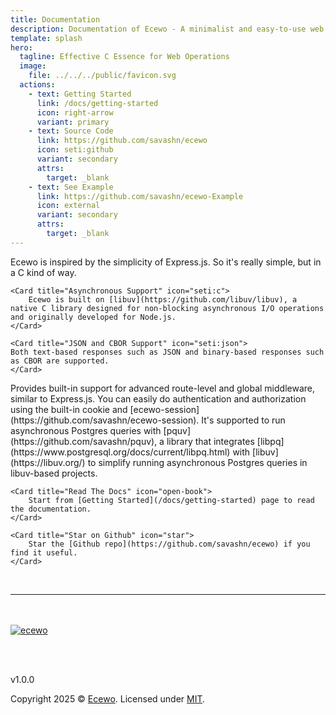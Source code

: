 ```yaml
---
title: Documentation
description: Documentation of Ecewo - A minimalist and easy-to-use web framework for C.
template: splash
hero:
  tagline: Effective C Essence for Web Operations
  image:
    file: ../../../public/favicon.svg
  actions:
    - text: Getting Started
      link: /docs/getting-started
      icon: right-arrow
      variant: primary
    - text: Source Code
      link: https://github.com/savashn/ecewo
      icon: seti:github
      variant: secondary
      attrs:
        target: _blank
    - text: See Example
      link: https://github.com/savashn/ecewo-Example
      icon: external
      variant: secondary
      attrs:
        target: _blank
---
```



<CardGrid stagger>
  <Card title="Simple As Node.js" icon="node">
    Ecewo is inspired by the simplicity of Express.js. So it's really simple, but in a C kind of way.
	</Card>

	<Card title="Asynchronous Support" icon="seti:c">
		Ecewo is built on [libuv](https://github.com/libuv/libuv), a native C library designed for non-blocking asynchronous I/O operations and originally developed for Node.js.
	</Card>

	<Card title="JSON and CBOR Support" icon="seti:json">
    Both text-based responses such as JSON and binary-based responses such as CBOR are supported.
	</Card>

  <Card title="Middleware Structure" icon="puzzle">
		Provides built-in support for advanced route-level and global middleware, similar to Express.js.
	</Card>

  <Card title="Authentication Mechanism" icon="seti:lock">
		You can easily do authentication and authorization using the built-in cookie and [ecewo-session](https://github.com/savashn/ecewo-session).
	</Card>

  <Card title="Asynchronous Postgres Support" icon="seti:db">
    It's supported to run asynchronous Postgres queries with [pquv](https://github.com/savashn/pquv), a library that integrates [libpq](https://www.postgresql.org/docs/current/libpq.html) with [libuv](https://libuv.org/) to simplify running asynchronous Postgres queries in libuv-based projects.
  </Card>

	<Card title="Read The Docs" icon="open-book">
		Start from [Getting Started](/docs/getting-started) page to read the documentation.
	</Card>

	<Card title="Star on Github" icon="star">
		Star the [Github repo](https://github.com/savashn/ecewo) if you find it useful.
	</Card>

</CardGrid>

<br />
<hr />
<br />
<br />

<div style={{ display: 'flex', flexDirection: 'column',justifyContent: 'center', alignItems: 'center' }}>
  <a href="https://github.com/savashn/ecewo">
    <img src='/ecewologo.svg' alt="ecewo" />
  </a>

  <br /><br />

  <p style={{fontSize: '2rem'}}>v1.0.0</p>
  <div>Copyright 2025 &copy; <a href="https://github.com/savashn/ecewo">Ecewo</a>. Licensed under <a href="https://github.com/savashn/ecewo/blob/main/LICENSE">MIT</a>.</div>
</div>
